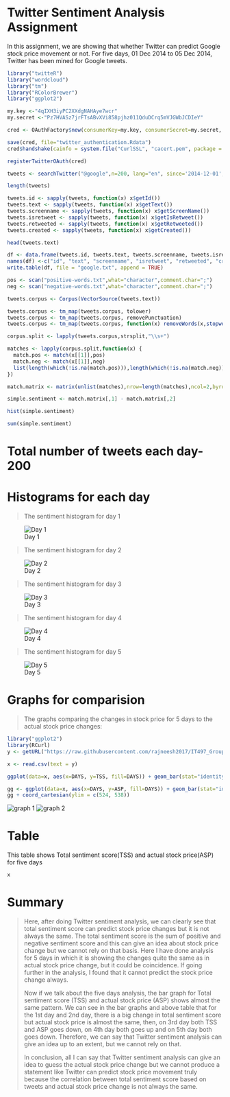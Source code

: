 Twitter Sentiment Analysis Assignment
========================================================

In this assignment, we are showing that whether Twitter can predict Google stock price movement or not. For five days, 01 Dec 2014 to 05 Dec 2014, Twitter has been mined for Google tweets. 
 
```r
library("twitteR")
library("wordcloud")
library("tm")
library("RColorBrewer")
library("ggplot2")

my.key <-"4qIXH3iyPC2XXdgNAHAye7wcr"
my.secret <-"Pz7HVASz7jrFTsABvXVi858pjhz011QduDCrq5mVJGWbJCDIeY"

cred <- OAuthFactory$new(consumerKey=my.key, consumerSecret=my.secret, requestURL='https://api.twitter.com/oauth/request_token', accessURL='https://api.twitter.com/oauth/access_token', authURL= 'https://api.twitter.com/oauth/authorize')

save(cred, file="twitter_authentication.Rdata")
cred$handshake(cainfo = system.file("CurlSSL", "cacert.pem", package = "RCurl"))

registerTwitterOAuth(cred)

tweets <- searchTwitter("@google",n=200, lang="en", since='2014-12-01', until='2014-12-02')

length(tweets)

tweets.id <- sapply(tweets, function(x) x$getId())
tweets.text <- sapply(tweets, function(x) x$getText())
tweets.screenname <- sapply(tweets, function(x) x$getScreenName())
tweets.isretweet <- sapply(tweets, function(x) x$getIsRetweet())
tweets.retweeted <- sapply(tweets, function(x) x$getRetweeted())
tweets.created <- sapply(tweets, function(x) x$getCreated())

head(tweets.text)

df <- data.frame(tweets.id, tweets.text, tweets.screenname, tweets.isretweet, tweets.retweeted, tweets.created)
names(df) <-c("id", "text", "screenname", "isretweet", "retweeted", "created")
write.table(df, file = "google.txt", append = TRUE)

pos <- scan("positive-words.txt",what="character",comment.char=";")
neg <- scan("negative-words.txt",what="character",comment.char=";")

tweets.corpus <- Corpus(VectorSource(tweets.text))

tweets.corpus <- tm_map(tweets.corpus, tolower) 
tweets.corpus <- tm_map(tweets.corpus, removePunctuation)
tweets.corpus <- tm_map(tweets.corpus, function(x) removeWords(x,stopwords()))

corpus.split <- lapply(tweets.corpus,strsplit,"\\s+")

matches <- lapply(corpus.split,function(x) {
  match.pos <- match(x[[1]],pos)
  match.neg <- match(x[[1]],neg) 
  list(length(which(!is.na(match.pos))),length(which(!is.na(match.neg))))
})

match.matrix <- matrix(unlist(matches),nrow=length(matches),ncol=2,byrow=T)

simple.sentiment <- match.matrix[,1] - match.matrix[,2]

hist(simple.sentiment)

sum(simple.sentiment)
```
# Total number of tweets each day- 200

# Histograms for each day

> The sentiment histogram for day 1

![Day 1](https://raw.githubusercontent.com/rajneesh2017/histogramPics/master/Rplot01.png)

> The sentiment histogram for day 2

![Day 2](https://raw.githubusercontent.com/rajneesh2017/histogramPics/master/Rplot02.png)

> The sentiment histogram for day 3

![Day 3](https://raw.githubusercontent.com/rajneesh2017/histogramPics/master/Rplot03.png)

> The sentiment histogram for day 4

![Day 4](https://raw.githubusercontent.com/rajneesh2017/histogramPics/master/Rplot04.png)

> The sentiment histogram for day 5

![Day 5](https://raw.githubusercontent.com/rajneesh2017/histogramPics/master/Rplot05.png)

# Graphs for comparision

>The graphs comparing the changes in stock price for 5 days to the actual stock price changes:

```r
library("ggplot2")
library(RCurl)
y <- getURL("https://raw.githubusercontent.com/rajneesh2017/IT497_GroupAssign_Rajneesh_Mohit_Ekta_Tony/master/Google_RajneeshPandey/google.csv")

```

```r
x <- read.csv(text = y)

```

```r
ggplot(data=x, aes(x=DAYS, y=TSS, fill=DAYS)) + geom_bar(stat="identity") 

gg <- ggplot(data=x, aes(x=DAYS, y=ASP, fill=DAYS)) + geom_bar(stat="identity")
gg + coord_cartesian(ylim = c(524, 538))

```
![graph 1](https://raw.githubusercontent.com/rajneesh2017/graphs/master/unnamed-chunk-21.png)
![graph 2](https://raw.githubusercontent.com/rajneesh2017/graphs/master/unnamed-chunk-22.png)

# Table
This table shows Total sentiment score(TSS) and actual stock price(ASP) for five days
```r
x
```

# Summary
>
Here, after doing Twitter sentiment analysis, we can clearly see that total sentiment score can predict stock price changes but it is not always the same. The total sentiment score is the sum of positive and negative sentiment score and this can give an idea about stock price change but we cannot rely on that basis. Here I have done analysis for 5 days in which it is showing the changes quite the same as in actual stock price change, but it could be coincidence. If going further in the analysis, I found that it cannot predict the stock price change always.
>
Now if we talk about the five days analysis, the bar graph for Total sentiment score (TSS) and actual stock price (ASP) shows almost the same pattern. We can see in the bar graphs and above table that for the 1st day and 2nd day, there is a big change in total sentiment score but actual stock price is almost the same, then, on 3rd day both TSS and ASP goes down, on 4th day both goes up and on 5th day both goes down. Therefore, we can say that Twitter sentiment analysis can give an idea up to an extent, but we cannot rely on that. 
>
In conclusion, all I can say that Twitter sentiment analysis can give an idea to guess the actual stock price change but we cannot produce a statement like Twitter can predict stock price movement truly because the correlation between total sentiment score based on tweets and actual stock price change is not always the same.


